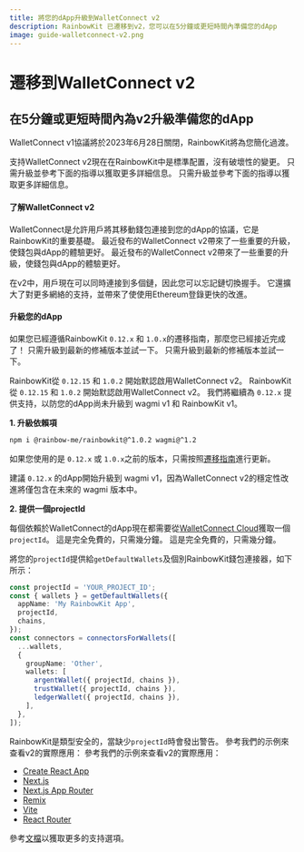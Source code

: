 ```yaml
---
title: 將您的dApp升級到WalletConnect v2
description: RainbowKit 已遷移到v2，您可以在5分鐘或更短時間內準備您的dApp
image: guide-walletconnect-v2.png
---
```


# 遷移到WalletConnect v2

## 在5分鐘或更短時間內為v2升級準備您的dApp

WalletConnect v1協議將於2023年6月28日關閉，RainbowKit將為您簡化過渡。

支持WalletConnect v2現在在RainbowKit中是標準配置，沒有破壞性的變更。 只需升級並參考下面的指導以獲取更多詳細信息。 只需升級並參考下面的指導以獲取更多詳細信息。

#### 了解WalletConnect v2

WalletConnect是允許用戶將其移動錢包連接到您的dApp的協議，它是RainbowKit的重要基礎。 最近發布的WalletConnect v2帶來了一些重要的升級，使錢包與dApp的體驗更好。 最近發布的WalletConnect v2帶來了一些重要的升級，使錢包與dApp的體驗更好。

在v2中，用戶現在可以同時連接到多個鏈，因此您可以忘記鏈切換握手。 它還擴大了對更多網絡的支持，並帶來了使使用Ethereum登錄更快的改進。

#### 升級您的dApp

如果您已經遵循RainbowKit `0.12.x` 和 `1.0.x`的遷移指南，那麼您已經接近完成了！ 只需升級到最新的修補版本並試一下。 只需升級到最新的修補版本並試一下。

RainbowKit從 `0.12.15` 和 `1.0.2` 開始默認啟用WalletConnect v2。 RainbowKit從 `0.12.15` 和 `1.0.2` 開始默認啟用WalletConnect v2。 我們將繼續為 `0.12.x` 提供支持，以防您的dApp尚未升級到 wagmi v1 和 RainbowKit v1。

**1. 升級依賴項**

```bash
npm i @rainbow-me/rainbowkit@^1.0.2 wagmi@^1.2
```

如果您使用的是 `0.12.x` 或 `1.0.x`之前的版本，只需按照[遷移指南](/docs/migration-guide)進行更新。

建議 `0.12.x` 的dApp開始升級到 wagmi v1，因為WalletConnect v2的穩定性改進將僅包含在未來的 wagmi 版本中。

**2. 提供一個projectId**

每個依賴於WalletConnect的dApp現在都需要從[WalletConnect Cloud](https://cloud.walletconnect.com/)獲取一個`projectId`。 這是完全免費的，只需幾分鐘。 這是完全免費的，只需幾分鐘。

將您的`projectId`提供給`getDefaultWallets`及個別RainbowKit錢包連接器，如下所示：

```ts
const projectId = 'YOUR_PROJECT_ID';
const { wallets } = getDefaultWallets({
  appName: 'My RainbowKit App',
  projectId,
  chains,
});
const connectors = connectorsForWallets([
  ...wallets,
  {
    groupName: 'Other',
    wallets: [
      argentWallet({ projectId, chains }),
      trustWallet({ projectId, chains }),
      ledgerWallet({ projectId, chains }),
    ],
  },
]);
```

RainbowKit是類型安全的，當缺少`projectId`時會發出警告。 參考我們的示例來查看v2的實際應用： 參考我們的示例來查看v2的實際應用：

- [Create React App](https://codesandbox.io/p/sandbox/github/rainbow-me/rainbowkit/tree/main/examples/with-create-react-app)
- [Next.js](https://codesandbox.io/p/sandbox/github/rainbow-me/rainbowkit/tree/main/examples/with-next)
- [Next.js App Router](https://codesandbox.io/p/sandbox/github/rainbow-me/rainbowkit/tree/main/examples/with-next-app)
- [Remix](https://codesandbox.io/p/sandbox/github/rainbow-me/rainbowkit/tree/main/examples/with-remix)
- [Vite](https://codesandbox.io/p/sandbox/github/rainbow-me/rainbowkit/tree/main/examples/with-vite)
- [React Router](https://codesandbox.io/p/sandbox/github/rainbow-me/rainbowkit/tree/main/examples/with-react-router)

參考[文檔](https://www.rainbowkit.com/docs/custom-wallet-list#walletconnect)以獲取更多的支持選項。
